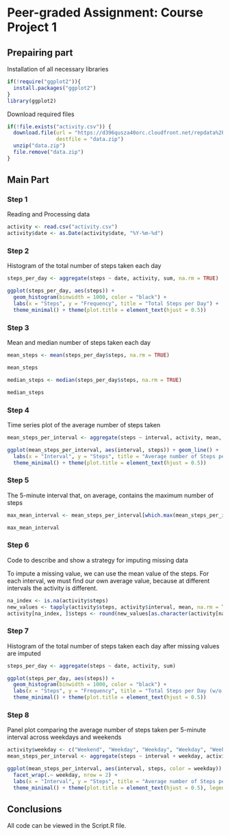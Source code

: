 # Peer-graded Assignment: Course Project 1

## Prepairing part

Installation of all necessary libraries

``` r
if(!require("ggplot2")){
  install.packages("ggplot2")
}
library(ggplot2)
```

Download required files

``` r
if(!file.exists("activity.csv")) {
  download.file(url = "https://d396qusza40orc.cloudfront.net/repdata%2Fdata%2Factivity.zip",
                destfile = "data.zip")
  unzip("data.zip")
  file.remove("data.zip")
}
```

## Main Part

### Step 1

Reading and Processing data

```r
activity <- read.csv("activity.csv")
activity$date <- as.Date(activity$date, "%Y-%m-%d")
```

### Step 2

Histogram of the total number of steps taken each day

```r
steps_per_day <- aggregate(steps ~ date, activity, sum, na.rm = TRUE)

ggplot(steps_per_day, aes(steps)) + 
  geom_histogram(binwidth = 1000, color = "black") +
  labs(x = "Steps", y = "Frequency", title = "Total Steps per Day") +
  theme_minimal() + theme(plot.title = element_text(hjust = 0.5))
```

### Step 3

Mean and median number of steps taken each day

```r
mean_steps <- mean(steps_per_day$steps, na.rm = TRUE)
```
```r
mean_steps
```
```r
median_steps <- median(steps_per_day$steps, na.rm = TRUE)
```
```r
median_steps
```

### Step 4

Time series plot of the average number of steps taken

```r
mean_steps_per_interval <- aggregate(steps ~ interval, activity, mean, na.rm = TRUE)

ggplot(mean_steps_per_interval, aes(interval, steps)) + geom_line() +
  labs(x = "Interval", y = "Steps", title = "Average number of Steps per Interval") +
  theme_minimal() + theme(plot.title = element_text(hjust = 0.5))
```

### Step 5

The 5-minute interval that, on average, contains the maximum number of steps

```r
max_mean_interval <- mean_steps_per_interval[which.max(mean_steps_per_interval$steps), ]$interval
```
```r
max_mean_interval
```

### Step 6

Code to describe and show a strategy for imputing missing data

To impute a missing value, we can use the mean value of the steps. 
For each interval, we must find our own average value, because at different intervals the activity is different.

```r
na_index <- is.na(activity$steps)
new_values <- tapply(activity$steps, activity$interval, mean, na.rm = TRUE, simplify = TRUE)
activity[na_index, ]$steps <- round(new_values[as.character(activity[na_index, ]$interval)])
```

### Step 7

Histogram of the total number of steps taken each day after missing values are imputed

```r
steps_per_day <- aggregate(steps ~ date, activity, sum)

ggplot(steps_per_day, aes(steps)) + 
  geom_histogram(binwidth = 1000, color = "black") +
  labs(x = "Steps", y = "Frequency", title = "Total Steps per Day (w/o NA)") +
  theme_minimal() + theme(plot.title = element_text(hjust = 0.5))
```

### Step 8

Panel plot comparing the average number of steps taken per 5-minute interval across weekdays and weekends

```r
activity$weekday <- c("Weekend", "Weekday", "Weekday", "Weekday", "Weekday", "Weekday", "Weekend")[as.POSIXlt(activity$date)$wday + 1]
mean_steps_per_interval <- aggregate(steps ~ interval + weekday, activity, mean)

ggplot(mean_steps_per_interval, aes(interval, steps, color = weekday)) + geom_line() +
  facet_wrap(.~ weekday, nrow = 2) +
  labs(x = "Interval", y = "Steps", title = "Average number of Steps per Interval (w/o NA)") +
  theme_minimal() + theme(plot.title = element_text(hjust = 0.5), legend.position="none")
```

## Conclusions

All code can be viewed in the Script.R file.

